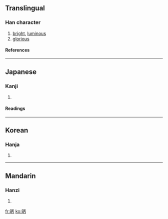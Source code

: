 ==Translingual==
===Han character===
{{Han char|rn=72|rad=日|as=05|sn=9|four=|canj=日一人月 (AMOB), X日一人月 (XAMOB)}}
# [[bright]], [[luminous]]
# [[glorious]]
====References====
{{Han ref|kx=0492.200|dkj=13835|dj=0855.200|hdz=21499.030|uh=661E|ud=26142}}
----
==Japanese==
===Kanji===
{{ja-kanji|grade=|rs=日05}}
# {{defn|Japanese}} 
====Readings====
{{ja-readings|on=[[へい]] (hei), [[ひょう]] (hyō), [[ほう]] (hō)|kun=[[あきらか]] (akiraka)}}
----
==Korean==
===Hanja===
{{ko-hanja|hangeul=병|eumhun=|rv=byeong|mr=pyŏng|y=peyng}}
# {{defn|Korean}}
----
==Mandarin==
===Hanzi===
{{cmn-hanzi|pin=[[bǐng]] (bing3), [[pèi]] (pei4)|wg=ping<sup>3</sup>, p'ei<sup>4</sup>}}
# {{defn|Mandarin}}

[[fr:昞]]
[[ko:昞]]